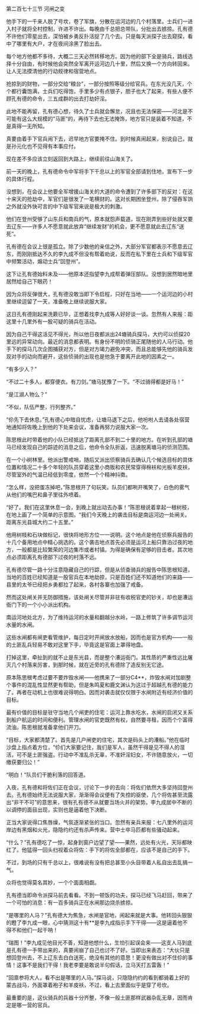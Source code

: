 

第二百七十三节 河闸之变

他手下的一千来人脱了号坎，卷了军旗，分散在运河边的几个村落里。士兵们一进入村子就将全村控制，许进不许出。每晚由千总把总带队，分批出去掳掠。孔有德不许他们零星出去，深怕被乡勇反扑活捉了几个去。只是每天派探子出去窥探，看中了哪里有大户，才在夜间涂黑了脸出去。

每个地方他都不多待，大概二三天必然转移地方。因为他的部下全是骑兵，路线选择十分自由，有时候他会突然全军离开运河边几十里，然后又换一个方向转回来。让人无法摸清他的行动规律和宿营地点。

抢掠到的财物，一部分交给“粮台”，一部分按照等级分给官兵。在东光没几天，个个都行囊饱满，士兵们吃得饱，手里多少有点银子，胆子也大了起来，有些人便不顾孔有德的命令，三五成群的出去打劫奸淫。

此地不能再留，孔有德心想，待久了士兵就会懈怠，况且也无法保密――河北是不可能有这么大规模的“马匪”的，再待下去也无法掩饰，地方官只是装着不知道，不是真得一无所知。

真要由着手下官兵闹下去，迟早地方官要掩不住。到时候真闹起来，别说自己，就是孙元化也不见得有本事应付。

现在差不多应该立刻返回到大路上，继续前往山海关了。

前一天的晚上，孔有德命令中军将手下千总以上的军官全部请到住地，宣布下一步的具体行程。

没想到，在会议上他要全军增援山海关的大道的命令遭到了许多部下的反对：在这十来天的抢劫中，军官们是很发了一笔横财的。这对长期困坐登州，除了侵吞军饷之外就没外快可言的中下级军官来说是极大的刺激。

他们在登州受够了山东兵和南兵的气，原本就怨声载道，现在刚弄到些好处就又要去辽东――许多人不愿意就此放弃“继续发财”的机会，更不愿意就此去辽东“送死”。

孔有德在会议上很是孤立。除了少数他的亲信之外，大部分军官都表示不愿意去辽东，而刚刚抵达不久的李九成不但没有帮着劝说，反而在私下里在士兵和下级军官中频繁活动，煽动士兵“回登州”。

这下让孔有德始料未及――他原本还指望李九成帮着弹压部队。没想到居然暗地里居然给自己下眼药！

因为众将反弹很大，孔有德没敢当即下令启程，只好在当地――一个运河边的小村里继续逗留了一天，准备晚上继续说服大家。

这日孔有德刚起来洗簌已毕，正想着找李九成等人好好谈一谈。忽然有人来报：距这里十几里外有一股可疑的骑兵在活动。

因为自己干得这活见不得光，所以他日夜都派出24塘骑兵探马，大约可以侦探20里远的异常动向。最近的消息都表明。有身份不明的侦骑正尾随他的人马行动。他手下的探马几次企图捕获对方，但是对方竭力避免冲突，而且总能够先他的骑兵发现对手的动向而避开，这些侦骑的出现也是他急于要离开此地的因素之一。

“有多少人？”

“不过二十多人，都穿便衣。有刀剑。”塘马犹豫了一下。“不过骑得都是好马！”

“是江湖人物么？”

“不似，队伍严整，行列整齐。”

“伱先下去休息。”孔有德心中暗自忧虑，让塘马退下之后，他吩咐人去请各处宿营地通知将佐晚上到他的下处来会议，准备再努力说服大家一次。

陈思根此时带着他的小队已经抵达了距离孔部不到二十里的地方。在听到孔部的塘马已经发现自己的踪迹的消息之后，他命令全队折返，迅速脱离塘马的侦测范围。

在一个小树林里。他派出警戒哨，随后又派出侦察骑兵去确认几个候选目标的具体位置和情况二十多个年轻的队员穿着这里小商贩和农民常穿得棉袄和光板羊皮袄，尽管室外的气温已经低到零度，依然一个个精神抖擞。

“怎么样，没把蛋冻掉吧，”陈思根开了句玩笑。队员们都咧开嘴笑了，白色的雾气从他们的嘴巴和鼻子里往外喷着。

“好了。我们在这里休息一会，到晚上就出动去办事！”陈思根说着拿起一根树枝，在地上画了一个简单的示意图，“我们今天晚上的袭击目标是南运河边一处闸关。距离东光县城大约二十五里。”

他用树枝和石块做标记，很快将地形方位一一说明。这个地点是他在侦察兵报告的十几个备用地点中精心挑选的。这个袭击地点首先必须是运河上船只靠泊过夜的地方，一般都是比较繁荣的河边集市或者村镇。为得是确保有足够的目击者。其次地点必须距离孔有德部下过夜的村落不远。

孔有德尽管一路十分注意隐藏自己的行踪，但是从侦查骑兵的报告中陈思根知道，当地的百姓已经知道是一股官兵在本地劫掠，只是百姓们还不知道他们的来路――县里的太爷已经把乡勇都拉了起来，各村各寨也加强了戒备。

然而这处闸关并无防御措施，该处闸关尽管并非驻有收税官吏的钞关，却也是漕运衙门下的一个小小派出机构。

南运河地处北方，为了维持运河的水量和翻越分水岭，一路上修筑了许多调节运河水量的水闸。

这些水闸都有闸吏看管维护，每日定时开闸放水放船，因而也是官方机构――一般的土匪乱兵轻易不敢对这里下手，毕竟这是官面上罩得地盘。

打掉这里，牵扯到的就不止是东光县，而是整个漕运衙门。其性质的严重性远比屠灭几个村落来厉害，到那时候，就在近旁的孔有德除了造反别无它途。

原本陈思根考虑过要不要炸毁水闸――他携来了一部分C4**，炸毁水闸对加剧整个事件的混乱性显然更有帮助，但是朱鸣夏和鹿文渊认为这过于超越孔有德的能力了。再者在动机上也很难说得明白。因而对袭击就仅仅限于水闸附近有经济价值的目标。

最有价值的目标是驻守当地几个闸吏的住宅：运河上靠水吃水，水闸的启闭又关系到船户航运的时间和便利。管理水闸的官吏既然有权，自然要寻租，因而个个富得流油。陈思根就准备拿他们开刀。

“目标，大家都清楚了。首先是几户闸吏的住宅，其次是码头上的漕船。”他在临时沙盘上指点着方位，“伱们大家要记住，我们是军人，虽然干得是见不得人的湿活，可不是土匪强盗。行动中不准乱杀无辜，不准奸淫妇女，不许随意放火，一切缴获要归公！”

“明白！”队员们干脆利落的回答道。

入夜，孔有德和将佐们正在会议，讨论下一步的去向：将佐们依然大多坚持回登州去。孔有德始终无法说服大家，渐渐得会议便有了失控的驱使，几个将佐甚至流露出“非干不可”的意思来，很有孔有德不从就要当场火并的架势。李九成居中不断的以调停的面目出现，实则也是逼着他下决断。

正当大家说得口焦唇燥，气氛逐渐紧张的当口。忽然有亲兵来报：七八里外的运河岸边有黑烟和火光，隐隐约约还有杀声传来。营中士卒马匹都有些骚动起来。

“什么？”孔有德吃了一惊，起身到窗户边望了望――果然，远处有火光，天际都映红了。他猛得一回头扫视着众将佐：手下的将佐全部都在，应该不是自己的手下。

不过，到场的只有千总以上，很难说有没有把总甚至小头目带着人私自出去乱搞一气。

众将也觉得莫名其妙，一个个面面相觑。

孔有德当即命令派探马前去看看。不到一顿饭的功夫，探马已经飞马赶回，带来了一个可怕的消息：有一百多骑兵正在水闸那边烧杀掳掠。

“是哪里的人马？”孔有德大为焦急，水闸是官地，闹起来就是大事。他转回头狠狠的瞪了李九成一眼，心中猜测这十有**是李九成指示手下干得――这是逼着他不得不和他们一起干呐！

“瑞图！”李九成见他目光不善，知道他想什么，生怕引起误会来――这支人马到底是孔有德一手带出来的，真要闹崩了自己也讨不了好。当即出来表态：“大伙只是想回登州去，不上辽东去白白送死，绝没有其他的意思！更没有做出对不住伱的事情！这事不是我们干得！我老李要是敢说半句假话，立马天打五雷轰！”

“回禀参将大人，看不出是哪里的人马。”探马说，只隐隐约约的看到都骑着上好的蒙古战马，外面罩着袍子和羊皮袄，不过，看上去里面似乎是穿了号坎。

最重要的是，这伙骑兵的兵器十分齐整，不像一般土匪那样武器杂乱无章，因而肯定是哪一营的官兵。


